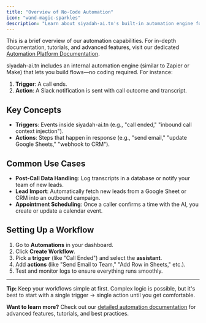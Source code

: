 ```yaml
---
title: "Overview of No-Code Automation"
icon: "wand-magic-sparkles"
description: "Learn about siyadah-ai.tn's built-in automation engine for creating workflows without coding"
---
```


<Card
  title="Read the full documentation"
  icon="book-open"
  href="/automation-platform/introduction">
  This is a brief overview of our automation capabilities. For in-depth
  documentation, tutorials, and advanced features, visit our dedicated
  [Automation Platform Documentation](/automation-platform/introduction).
</Card>

siyadah-ai.tn includes an internal automation engine (similar to Zapier or Make) that lets you build flows—no coding required. For instance:

1. **Trigger**: A call ends.
2. **Action**: A Slack notification is sent with call outcome and transcript.

## Key Concepts

- **Triggers**: Events inside siyadah-ai.tn (e.g., "call ended," "inbound call context injection").
- **Actions**: Steps that happen in response (e.g., "send email," "update Google Sheets," "webhook to CRM").

## Common Use Cases

- **Post-Call Data Handling**: Log transcripts in a database or notify your team of new leads.
- **Lead Import**: Automatically fetch new leads from a Google Sheet or CRM into an outbound campaign.
- **Appointment Scheduling**: Once a caller confirms a time with the AI, you create or update a calendar event.

## Setting Up a Workflow

1. Go to **Automations** in your dashboard.
2. Click **Create Workflow**.
3. Pick a **trigger** (like "Call Ended") and select the **assistant**.
4. Add **actions** (like "Send Email to Team," "Add Row in Sheets," etc.).
5. Test and monitor logs to ensure everything runs smoothly.

---

**Tip:** Keep your workflows simple at first. Complex logic is possible, but it's best to start with a single trigger → single action until you get comfortable.

**Want to learn more?** Check out our [detailed automation documentation](/automation-platform/introduction) for advanced features, tutorials, and best practices.

